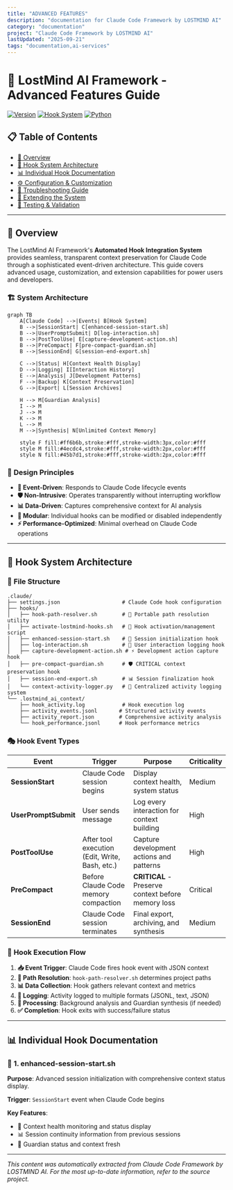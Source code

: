 ```yaml
---
title: "ADVANCED FEATURES"
description: "documentation for Claude Code Framework by LOSTMIND AI"
category: "documentation"
project: "Claude Code Framework by LOSTMIND AI"
lastUpdated: "2025-09-21"
tags: "documentation,ai-services"
---
```


# 🚀 LostMind AI Framework - Advanced Features Guide

[![Version](https://img.shields.io/badge/Version-2.0-blue.svg)](https://github.com/lostmind008/Claude-Code---LostMind-AI-FrameWork)
[![Hook System](https://img.shields.io/badge/Hook%20System-Automated-green.svg)](https://docs.anthropic.com/en/docs/claude-code/hooks)
[![Python](https://img.shields.io/badge/Python-3.8+-yellow.svg)](https://www.python.org/downloads/)

## 📋 Table of Contents

- [🎯 Overview](#-overview)
- [🔧 Hook System Architecture](#-hook-system-architecture)
- [📊 Individual Hook Documentation](#-individual-hook-documentation)
- [⚙️ Configuration & Customization](#️-configuration--customization)
- [🐛 Troubleshooting Guide](#-troubleshooting-guide)
- [🔌 Extending the System](#-extending-the-system)
- [🧪 Testing & Validation](#-testing--validation)

---

## 🎯 Overview

The LostMind AI Framework's **Automated Hook Integration System** provides seamless, transparent context preservation for Claude Code through a sophisticated event-driven architecture. This guide covers advanced usage, customization, and extension capabilities for power users and developers.

### 🏗️ **System Architecture**

```mermaid
graph TB
    A[Claude Code] -->|Events| B[Hook System]
    B -->|SessionStart| C[enhanced-session-start.sh]
    B -->|UserPromptSubmit| D[log-interaction.sh]
    B -->|PostToolUse| E[capture-development-action.sh]
    B -->|PreCompact| F[pre-compact-guardian.sh]
    B -->|SessionEnd| G[session-end-export.sh]
    
    C -->|Status| H[Context Health Display]
    D -->|Logging| I[Interaction History]
    E -->|Analysis| J[Development Patterns]
    F -->|Backup| K[Context Preservation]
    G -->|Export| L[Session Archives]
    
    H --> M[Guardian Analysis]
    I --> M
    J --> M
    K --> M
    L --> M
    M -->|Synthesis| N[Unlimited Context Memory]
    
    style F fill:#ff6b6b,stroke:#fff,stroke-width:3px,color:#fff
    style M fill:#4ecdc4,stroke:#fff,stroke-width:2px,color:#fff
    style N fill:#45b7d1,stroke:#fff,stroke-width:2px,color:#fff
```

### 🎯 **Design Principles**

- **🔄 Event-Driven**: Responds to Claude Code lifecycle events
- **🛡️ Non-Intrusive**: Operates transparently without interrupting workflow
- **📊 Data-Driven**: Captures comprehensive context for AI analysis
- **🔧 Modular**: Individual hooks can be modified or disabled independently
- **⚡ Performance-Optimized**: Minimal overhead on Claude Code operations

---

## 🔧 Hook System Architecture

### 📁 **File Structure**

```
.claude/
├── settings.json                    # Claude Code hook configuration
├── hooks/
│   ├── hook-path-resolver.sh        # 🔧 Portable path resolution utility
│   ├── activate-lostmind-hooks.sh   # 🚀 Hook activation/management script
│   ├── enhanced-session-start.sh    # 🏁 Session initialization hook
│   ├── log-interaction.sh           # 💬 User interaction logging hook
│   ├── capture-development-action.sh # ⚡ Development action capture hook
│   ├── pre-compact-guardian.sh      # 🛡️ CRITICAL context preservation hook
│   ├── session-end-export.sh        # 📊 Session finalization hook
│   └── context-activity-logger.py   # 🐍 Centralized activity logging system
└── .lostmind_ai_context/
    ├── hook_activity.log            # Hook execution log
    ├── activity_events.jsonl       # Structured activity events
    ├── activity_report.json        # Comprehensive activity analysis
    └── hook_performance.jsonl      # Hook performance metrics
```

### 🎭 **Hook Event Types**

| Event | Trigger | Purpose | Criticality |
|-------|---------|---------|-------------|
| **SessionStart** | Claude Code session begins | Display context health, system status | Medium |
| **UserPromptSubmit** | User sends message | Log every interaction for context building | High |
| **PostToolUse** | After tool execution (Edit, Write, Bash, etc.) | Capture development actions and patterns | High |
| **PreCompact** | Before Claude Code memory compaction | **CRITICAL** - Preserve context before memory loss | Critical |
| **SessionEnd** | Claude Code session terminates | Final export, archiving, and synthesis | Medium |

### 🔄 **Hook Execution Flow**

1. **📥 Event Trigger**: Claude Code fires hook event with JSON context
2. **🔧 Path Resolution**: `hook-path-resolver.sh` determines project paths
3. **📊 Data Collection**: Hook gathers relevant context and metrics
4. **💾 Logging**: Activity logged to multiple formats (JSONL, text, JSON)
5. **🤖 Processing**: Background analysis and Guardian synthesis (if needed)
6. **✅ Completion**: Hook exits with success/failure status

---

## 📊 Individual Hook Documentation

### 🏁 **1. enhanced-session-start.sh**

**Purpose**: Advanced session initialization with comprehensive context status display.

**Trigger**: `SessionStart` event when Claude Code begins

**Key Features**:
- 🎯 Context health monitoring and status display
- 📊 Session continuity information from previous sessions
- 🧠 Guardian status and context fresh

---
*This content was automatically extracted from Claude Code Framework by LOSTMIND AI. For the most up-to-date information, refer to the source project.*
